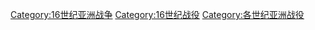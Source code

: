 [[Category:16世纪亚洲战争|Category:16世纪亚洲战争]]
[[Category:16世纪战役|Category:16世纪战役]]
[[Category:各世纪亚洲战役|Category:各世纪亚洲战役]]